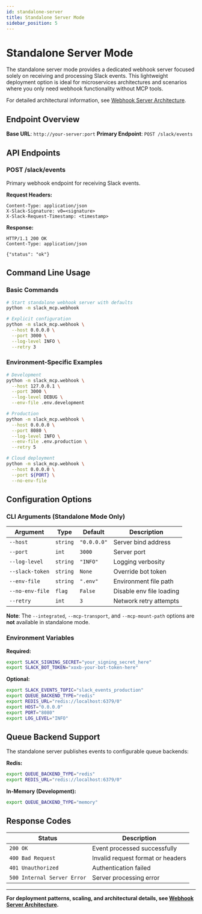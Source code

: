 ```yaml
---
id: standalone-server
title: Standalone Server Mode
sidebar_position: 5
---
```


# Standalone Server Mode

The standalone server mode provides a dedicated webhook server focused solely on receiving and processing Slack events. This lightweight deployment option is ideal for microservices architectures and scenarios where you only need webhook functionality without MCP tools.

For detailed architectural information, see [Webhook Server Architecture](/dev/next/architecture/webhook-server-architecture#deployment-architecture).

## Endpoint Overview

**Base URL**: `http://your-server:port`
**Primary Endpoint**: `POST /slack/events`

## API Endpoints

### POST /slack/events

Primary webhook endpoint for receiving Slack events.

**Request Headers:**
```http
Content-Type: application/json
X-Slack-Signature: v0=<signature>
X-Slack-Request-Timestamp: <timestamp>
```

**Response:**
```http
HTTP/1.1 200 OK
Content-Type: application/json

{"status": "ok"}
```

## Command Line Usage

### Basic Commands

```bash
# Start standalone webhook server with defaults
python -m slack_mcp.webhook

# Explicit configuration
python -m slack_mcp.webhook \
  --host 0.0.0.0 \
  --port 3000 \
  --log-level INFO \
  --retry 3
```

### Environment-Specific Examples

```bash
# Development
python -m slack_mcp.webhook \
  --host 127.0.0.1 \
  --port 3000 \
  --log-level DEBUG \
  --env-file .env.development

# Production
python -m slack_mcp.webhook \
  --host 0.0.0.0 \
  --port 8080 \
  --log-level INFO \
  --env-file .env.production \
  --retry 5

# Cloud deployment
python -m slack_mcp.webhook \
  --host 0.0.0.0 \
  --port ${PORT} \
  --no-env-file
```

## Configuration Options

### CLI Arguments (Standalone Mode Only)

| Argument | Type | Default | Description |
|----------|------|---------|-------------|
| `--host` | `string` | `"0.0.0.0"` | Server bind address |
| `--port` | `int` | `3000` | Server port |
| `--log-level` | `string` | `"INFO"` | Logging verbosity |
| `--slack-token` | `string` | `None` | Override bot token |
| `--env-file` | `string` | `".env"` | Environment file path |
| `--no-env-file` | `flag` | `False` | Disable env file loading |
| `--retry` | `int` | `3` | Network retry attempts |

**Note**: The `--integrated`, `--mcp-transport`, and `--mcp-mount-path` options are **not** available in standalone mode.

### Environment Variables

**Required:**
```bash
export SLACK_SIGNING_SECRET="your_signing_secret_here"
export SLACK_BOT_TOKEN="xoxb-your-bot-token-here"
```

**Optional:**
```bash
export SLACK_EVENTS_TOPIC="slack_events_production"
export QUEUE_BACKEND_TYPE="redis"
export REDIS_URL="redis://localhost:6379/0"
export HOST="0.0.0.0"
export PORT="8080"
export LOG_LEVEL="INFO"
```

## Queue Backend Support

The standalone server publishes events to configurable queue backends:

**Redis:**
```bash
export QUEUE_BACKEND_TYPE="redis"
export REDIS_URL="redis://localhost:6379/0"
```

**In-Memory (Development):**
```bash
export QUEUE_BACKEND_TYPE="memory"
```

## Response Codes

| Status | Description |
|--------|-------------|
| `200 OK` | Event processed successfully |
| `400 Bad Request` | Invalid request format or headers |
| `401 Unauthorized` | Authentication failed |
| `500 Internal Server Error` | Server processing error |

---

**For deployment patterns, scaling, and architectural details, see [Webhook Server Architecture](/dev/next/architecture/webhook-server-architecture).**
